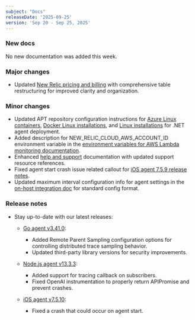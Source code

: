 ```yaml
---
subject: "Docs"
releaseDate: '2025-09-25'
version: 'Sep 20 - Sep 25, 2025'
---
```


### New docs

No new documentation was added this week.

### Major changes

* Updated [New Relic pricing and billing](/docs/accounts/accounts-billing/new-relic-one-pricing-billing/new-relic-one-pricing-billing) with comprehensive table restructuring for improved clarity and organization.

### Minor changes

* Updated APT repository configuration instructions for [Azure Linux containers](/install/dotnet/installation/azure-linux-container), [Docker Linux installations](/install/dotnet/installation/dockerLinux), and [Linux installations](/install/dotnet/installation/linuxInstall2) for .NET agent deployment.
* Added description for NEW_RELIC_CLOUD_AWS_ACCOUNT_ID environment variable in the [environment variables for AWS Lambda monitoring documentation](/docs/serverless-function-monitoring/aws-lambda-monitoring/instrument-lambda-function/env-variables-lambda).
* Enhanced [help and support](/docs/new-relic-solutions/solve-common-issues/find-help-get-support) documentation with updated support resource references.
* Fixed agent start crash issue related callout for [iOS agent 7.5.9 release notes](/docs/release-notes/mobile-release-notes/ios-release-notes/ios-agent-759).
* Updated maximum interval configuration info for agent settings in the [on-host integration doc](/docs/infrastructure/host-integrations/infrastructure-integrations-sdk/specifications/host-integrations-standard-configuration-format/#configure-how-the-agent-executes-your-integrations) for standard config format.

### Release notes

* Stay up-to-date with our latest releases:

  * [Go agent v3.41.0](/docs/release-notes/agent-release-notes/go-release-notes/go-agent-3-41-0):
    * Added Remote Parent Sampling configuration options for controlling distributed trace sampling behavior.
    * Updated third-party library versions for security improvements.

  * [Node.js agent v13.3.3](/docs/release-notes/agent-release-notes/nodejs-release-notes/node-agent-13-3-3):
    * Added support for tracing callback on subscribers.
    * Fixed OpenAI instrumentation to properly return APIPromise and prevent crashes.

  * [iOS agent v7.5.10](/docs/release-notes/mobile-release-notes/ios-release-notes/ios-agent-7510):
    * Fixed a crash that could occur on agent start.
